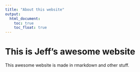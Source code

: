 ```yaml
---
title: "About this website"
output: 
  html_document:
    toc: true
    toc_float: true
---
```


# This is Jeff's awesome website

This awesome website is made in rmarkdown and other stuff. 
